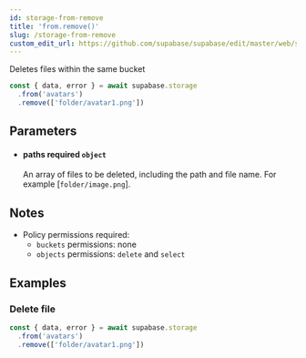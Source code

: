 ```yaml
---
id: storage-from-remove
title: 'from.remove()'
slug: /storage-from-remove
custom_edit_url: https://github.com/supabase/supabase/edit/master/web/spec/supabase_js_v2_ref.yml
---
```



Deletes files within the same bucket

```js
const { data, error } = await supabase.storage
  .from('avatars')
  .remove(['folder/avatar1.png'])
```

## Parameters

<ul className="method-list-group">
  
<li className="method-list-item">
  <h4 className="method-list-item-label">
    <span className="method-list-item-label-name">
      paths
    </span>
    <span className="method-list-item-label-badge required">
      required
    </span>
    <span className="method-list-item-validation">
      <code>object</code>
    </span>
  </h4>
  <div class="method-list-item-description">

An array of files to be deleted, including the path and file name. For example [`folder/image.png`].

  </div>
  
</li>

</ul>

## Notes

- Policy permissions required:
  - `buckets` permissions: none
  - `objects` permissions: `delete` and `select`

## Examples

### Delete file

```js
const { data, error } = await supabase.storage
  .from('avatars')
  .remove(['folder/avatar1.png'])
```
